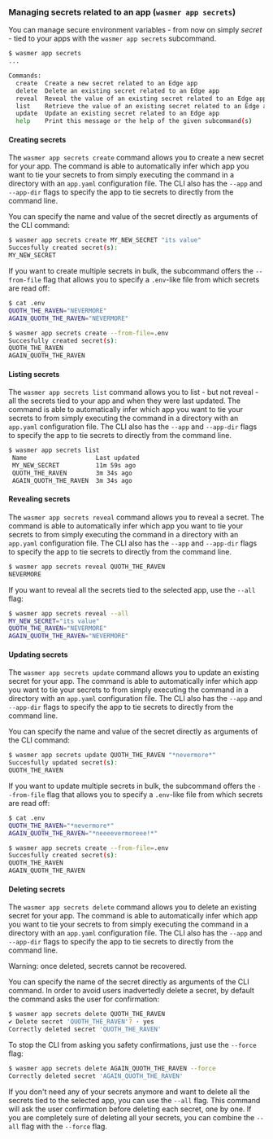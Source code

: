 
### Managing secrets related to an app (`wasmer app secrets`)
You can manage secure environment variables - from now on simply _secret_ - tied to your
apps with the `wasmer app secrets` subcommand. 

```sh
$ wasmer app secrets
... 

Commands:
  create  Create a new secret related to an Edge app
  delete  Delete an existing secret related to an Edge app
  reveal  Reveal the value of an existing secret related to an Edge app
  list    Retrieve the value of an existing secret related to an Edge app
  update  Update an existing secret related to an Edge app
  help    Print this message or the help of the given subcommand(s)
```

#### Creating secrets
The `wasmer app secrets create` command allows you to create a new secret for
your app. The command is able to automatically infer which app you want to tie
your secrets to from simply executing the command in a directory with an
`app.yaml` configuration file. The CLI also has the `--app` and `--app-dir`
flags to specify the app to tie secrets to directly from the command line. 

You can specify the name and value of the secret directly as arguments of the
CLI command: 
```sh
$ wasmer app secrets create MY_NEW_SECRET "its value"
Succesfully created secret(s):
MY_NEW_SECRET
```

If you want to create multiple secrets in bulk, the subcommand offers the 
`--from-file` flag that allows you to specify a `.env`-like file from which 
secrets are read off: 
```sh 
$ cat .env
QUOTH_THE_RAVEN="NEVERMORE"
AGAIN_QUOTH_THE_RAVEN="NEVERMORE"

$ wasmer app secrets create --from-file=.env         
Succesfully created secret(s):
QUOTH_THE_RAVEN
AGAIN_QUOTH_THE_RAVEN
```

#### Listing secrets
The `wasmer app secrets list` command allows you to list - but not reveal - all
the secrets tied to your app and when they were last updated. The command is
able to automatically infer which app you want to tie your secrets to from
simply executing the command in a directory with an `app.yaml` configuration
file. The CLI also has the `--app` and `--app-dir` flags to specify the app to
tie secrets to directly from the command line. 

```sh
$ wasmer app secrets list        
 Name                   Last updated      
 MY_NEW_SECRET          11m 59s ago 
 QUOTH_THE_RAVEN        3m 34s ago  
 AGAIN_QUOTH_THE_RAVEN  3m 34s ago  
```

#### Revealing secrets 
The `wasmer app secrets reveal` command allows you to reveal a secret. The
command is able to automatically infer which app you want to tie your secrets
to from simply executing the command in a directory with an `app.yaml`
configuration file. The CLI also has the `--app` and `--app-dir` flags to
specify the app to tie secrets to directly from the command line. 

```sh
$ wasmer app secrets reveal QUOTH_THE_RAVEN
NEVERMORE
```

If you want to reveal all the secrets tied to the selected app, use the `--all` flag:
```sh
$ wasmer app secrets reveal --all                  
MY_NEW_SECRET="its value"
QUOTH_THE_RAVEN="NEVERMORE"
AGAIN_QUOTH_THE_RAVEN="NEVERMORE"
```

#### Updating secrets 
The `wasmer app secrets update` command allows you to update an existing secret for
your app. The command is able to automatically infer which app you want to tie
your secrets to from simply executing the command in a directory with an
`app.yaml` configuration file. The CLI also has the `--app` and `--app-dir`
flags to specify the app to tie secrets to directly from the command line. 

You can specify the name and value of the secret directly as arguments of the
CLI command: 
```sh
$ wasmer app secrets update QUOTH_THE_RAVEN "*nevermore*"
Succesfully updated secret(s):
QUOTH_THE_RAVEN
```

If you want to update multiple secrets in bulk, the subcommand offers the 
`--from-file` flag that allows you to specify a `.env`-like file from which 
secrets are read off: 
```sh 
$ cat .env
QUOTH_THE_RAVEN="*nevermore*"
AGAIN_QUOTH_THE_RAVEN="*neeeevermoreee!*"

$ wasmer app secrets create --from-file=.env         
Succesfully created secret(s):
QUOTH_THE_RAVEN
AGAIN_QUOTH_THE_RAVEN
```

#### Deleting secrets 
The `wasmer app secrets delete` command allows you to delete an existing secret for
your app. The command is able to automatically infer which app you want to tie
your secrets to from simply executing the command in a directory with an
`app.yaml` configuration file. The CLI also has the `--app` and `--app-dir`
flags to specify the app to tie secrets to directly from the command line. 

<Callout type='warning'>
Warning: once deleted, secrets cannot be recovered. 
</Callout>

You can specify the name of the secret directly as arguments of the
CLI command. In order to avoid users inadvertedly delete a secret, by default 
the command asks the user for confirmation:
```sh
$ wasmer app secrets delete QUOTH_THE_RAVEN 
✔ Delete secret 'QUOTH_THE_RAVEN'? · yes
Correctly deleted secret 'QUOTH_THE_RAVEN'
```

To stop the CLI from asking you safety confirmations, just use the `--force` flag: 
```sh
$ wasmer app secrets delete AGAIN_QUOTH_THE_RAVEN --force
Correctly deleted secret 'AGAIN_QUOTH_THE_RAVEN'
```

If you don't need any of your secrets anymore and want to delete all 
the secrets tied to the selected app, you can use the `--all` flag. This command will 
ask the user confirmation before deleting each secret, one by one. 
If you are completely sure of deleting all your secrets, you can combine the `--all` flag 
with the `--force` flag. 
